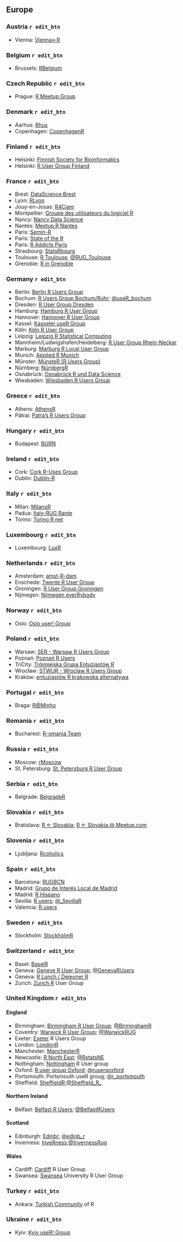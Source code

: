 ## Europe

### Austria `r edit_btn`

  * Vienna: [Vienna<-R](https://www.meetup.com/ViennaR/)
  
### Belgium `r edit_btn`

  * Brussels: [RBelgium](https://www.meetup.com/RBelgium/)

### Czech Republic `r edit_btn` 

  * Prague: [R Meetup Group](https://www.meetup.com/Prague-R-Meetup-Group/)

### Denmark `r edit_btn`

  * Aarhus: [Rhus](https://www.meetup.com/Rhus-useR-group)
  * Copenhagen: [CopenhagenR](https://www.meetup.com/CopenhagenR-useR-Group/)
  
### Finland `r edit_btn`

  * Helsinki: [Finnish Society for Bioinformatics](http://www.bioinf.fi/)
  * Helsinki: [R User Group Finland](https://www.meetup.com/R-User-Group-Finland/)

### France `r edit_btn`

  *  Brest: [DataScience Brest](https://www.meetup.com/fr-FR/Data-Science-Brest/)
  *  Lyon: [RLyon](https://www.meetup.com/R-Lyon/)
  *  Jouy-en-Josas: [R4Ciam](http://ciam.inra.fr/r4ciam/)
  *  Montpellier: [Groupe des utilisateurs du logiciel R](http://forums.cirad.fr/logiciel-R/)
  *  Nancy: [Nancy Data Science](https://www.meetup.com/nancydatascience/)
  *  Nantes: [Meetup R Nantes](https://www.meetup.com/fr-FR/Meetup-R-Nantes/)
  *  Paris: [Semin-R](http://www.mnhn.fr/semin-r/)
  *  Paris: [State of the R](http://stateofther.github.io/)
  *  Paris: [R Addicts Paris](https://www.meetup.com/rparis/events/124508332/)
  *  Strasbourg: [StatsRbourg](https://www.meetup.com/StatsRbourg/)
  *  Toulouse: [R Toulouse](http://r-toulouse.netlify.com/), [\@RUG_Toulouse](https://twitter.com/RUG_Toulouse)
  *  Grenoble: [R in Grenoble](https://r-in-grenoble.github.io/)
  
### Germany  `r edit_btn`

  *  Berlin: [Berlin R Users Group](https://www.meetup.com/Berlin-R-Users-Group/ )
  *  Bochum: [R Users Group Bochum/Ruhr](https://user.ruhr-uni-bochum.de/); [\@useR_bochum](https://twitter.com/useR_bochum)
  *  Dresden: [R User Group Dresden](http://rusersdresden.wordpress.com/)
  *  Hamburg: [Hamburg R User Group](https://www.meetup.com/Hamburg-R-User-Group/)
  *  Hannover: [Hannover R User Group](https://www.meetup.com/de-DE/Hannover-R-User-Group/) 
  *  Kassel: [Kasseler useR Group](https://www.meetup.com/Kassel-useR-Group/)
  *  Köln: [Köln R User Group](https://www.meetup.com/KoelnRUG/)
  *  Leipzig: [Leipzig R Statistical Computing](https://www.meetup.com/Leipzig-R-statistical-computing/)
  *  Mannheim/Ludwigshafen/Heidelberg: [R User Group Rhein-Neckar](https://www.meetup.com/R-User-Group-Rhein-Neckar)
  *  Marburg: [Marburg R Local User Group](http://www.r-marburg.de/)
  *  Munich: [Applied R Munich](https://www.meetup.com/Applied-R-Munich)
  *  Münster: [MünsteR (R Users Group)](https://www.meetup.com/Munster-R-Users-Group)
  *  Nürnberg: [NürnbergR](https://www.xing.com/net/ruser-nuernberg/)
  *  Osnabrück: [Osnabrück R und Data Science](https://www.meetup.com/de-DE/Osnabrueck-R-und-Data-Science/)
  *  Wiesbaden: [Wiesbaden R Users Group](https://www.meetup.com/Wiesbaden-R-Users-Group)
  
### Greece `r edit_btn`

  * Athens: [AthensR](https://www.meetup.com/AthensR/)
  * Pátrai: [Patra's R Users Group](https://www.meetup.com/Patras-R-Users-Group)

### Hungary `r edit_btn`

  * Budapest: [BURN](https://www.meetup.com/Budapest-Users-of-R-Network)

### Ireland `r edit_btn`

  * Cork: [Cork R-Uses Group](https://www.meetup.com/Cork-Ireland-R-Users-Group/)
  * Dublin: [Dublin-R](https://www.meetup.com/DublinR/)

### Italy `r edit_btn`

  * Milan: [MilanoR](http://www.milanor.net/)
  * Padua: [Italy-RUG Rante](https://groups.google.com/group/rante)
  * Torino: [Torino R net](http://torinor.net/)

### Luxembourg `r edit_btn`

  * Luxembourg: [LuxR](https://www.meetup.com/LuxRgroup/)

### Netherlands `r edit_btn`

  * Amsterdam: [amst-R-dam](https://www.meetup.com/amst-R-dam/)
  * Enschede: [Twente R User Group](http://twenterug.wordpress.com/)
  * Groningen: [R User Group Groningen](http://richelbilderbeek.nl/RuserGroupGroningen.htm)
  * Nijmegen: [Nijmegen everRybody](https://www.meetup.com/Nijmegen-eveRybody/)

### Norway `r edit_btn`

  * Oslo: [Oslo user! Group](https://www.meetup.com/Oslo-useR-Group/)

### Poland `r edit_btn`

  * Warsaw: [SER - Warsaw R Users Group](https://www.meetup.com/Spotkania-Entuzjastow-R-Warsaw-R-Users-Group-Meetup/)
  * Poznań: [Poznań R Users](https://www.meetup.com/Poznan-R-User-Group-PAZUR/)
  * TriCity: [Trójmiejska Grupa Entuzjastów R](https://www.meetup.com/Trojmiejska-Grupa-Entuzjastow-R/)
  * Wrocław: [STWUR - Wroclaw R Users Group](https://www.meetup.com/Wroclaw-R-Users-Group/)
  * Kraków: [entuzjastów R krakowska alternatywa](https://www.meetup.com/erkakrakow/)

### Portugal `r edit_btn`

  * Braga: [R@Minho](https://www.meetup.com/R-Minho/)

### Romania `r edit_btn`

  * Bucharest: [R-omania Team](http://www.r-project.ro/our_team.html)

### Russia `r edit_btn`

  * Moscow: [rMoscow](https://www.meetup.com/rMoscow/)
  * St. Petersburg: [St. Petersburg R User Group](https://www.meetup.com/St-Petersburg-R-User-Group/)

### Serbia `r edit_btn`

  * Belgrade: [BelgradeR](https://www.meetup.com/BelgradeR/)
  
### Slovakia `r edit_btn`
  * Bratislava: [R <- Slovakia](https://www.facebook.com/groups/931707906955080/); [R <- Slovakia @ Meetup.com](https://www.meetup.com/R-Slovakia/)

### Slovenia `r edit_btn`

  * Ljubljana: [Rcoholics](https://groups.google.com/group/rkoholikiAnonymous)

### Spain `r edit_btn`

  * Barcelona: [RUGBCN](http://rugbcn.wordpress.com/)
  * Madrid: [Grupo de Interés Local de Madrid](http://madrid.r-es.org/)
  * Madrid: [R Hispano](http://r-es.org/)
  * Sevilla: [R users](https://sevillarusers.wordpress.com/); [\@_SevillaR](https://twitter.com/_SevillaR)
  * Valencia: [R users](https://valenciarusers.wordpress.com/)

### Sweden `r edit_btn`

  * Stockholm: [StockholmR](https://www.meetup.com/StockholmR/)

### Switzerland `r edit_btn`
  * Basel: [BaselR](http://www.baselr.org/)
  * Geneva: [Geneve R User Group](https://www.meetup.com/Geneve-R-User-Group/); [\@GenevaRUsers](https://twitter.com/GenevaRUsers)
  * Geneva: [R Lunch / Dejeuner R](http://use-r-carlvogt.github.io/prochains-lunchs/)
  * Zurich: [Zurich R](https://www.meetup.com/Zurich-R-User-Group/) User Group

### United Kingdom `r edit_btn`

#### England {-}

  * Birmingham: [Birmingham R User Group](https://www.meetup.com/BirminghamR/); [\@BirminghamR](https://twitter.com/birminghamr)
  * Coventry: [Warwick R User Group](http://warwick.ac.uk/wrug); [\@WarwickRUG](https://twitter.com/WarwickRUG)
  * Exeter: [Exeter](https://www.meetup.com/Exeter-R-Users-Group-Exeter-Devon-England/) R Users Group
  * London: [LondonR](https://www.meetup.com/LondonR/)
  * Manchester: [ManchesterR](http://www.rmanchester.org/)
  * Newcastle: [R North East](https://rnortheast.github.io/); [\@RstatsNE](https://twitter.com/RstatsNE)
  * Nottingham: [Nottingham](https://www.meetup.com/NottinghamR-Nottingham-R-Users-Group/) R User group
  * Oxford: [R user group Oxford](https://r-oxford.github.io/); [\@rusersoxford](https://twitter.com/rusersoxford)
  * Portsmouth: Portsmouth useR groug; [\@r_portsmouth](https://twitter.com/r_portsmouth)
  * Sheffield: [SheffieldR](https://www.meetup.com/SheffieldR-Sheffield-R-Users-Group/);[\@Sheffield_R_](https://twitter.com/Sheffield_R_)

#### Northern Ireland {-}

  * Belfast: [Belfast R Users](http://brusers.tumblr.com/); [\@BelfastRUsers](https://twitter.com/BelfastRUsers)

#### Scotland {-}

  * Edinburgh: [Edinbr](http://edinbr.org); [\@edinb_r](https://twitter.com/edinb_r)
  * Inverness: [InveRness](https://www.facebook.com/InveRness-R-User-Group-195100587522377/);[\@InvernessRug](https://twitter.com/InvernessRug)

#### Wales {-}

  * Cardiff: [Cardiff](https://www.meetup.com/Cardiff-R-User-Group/) R User Group
  * Swansea: [Swansea](https://sites.google.com/site/swanseauniversityrusergroup/home) University R User Group

### Turkey `r edit_btn`

  * Ankara: [Turkish Community](https://www.meetup.com/Turkish-Community-of-R/) of R

### Ukraine `r edit_btn`

  * Kyiv: [Kyiv useR! Group](https://www.meetup.com/Kyiv-useR-Group/)
